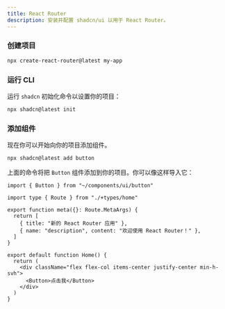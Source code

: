 ```yaml
---
title: React Router
description: 安装并配置 shadcn/ui 以用于 React Router。
---
```


<Steps>

### 创建项目

```bash
npx create-react-router@latest my-app
```

### 运行 CLI

运行 `shadcn` 初始化命令以设置你的项目：

```bash
npx shadcn@latest init
```

### 添加组件

现在你可以开始向你的项目添加组件。

```bash
npx shadcn@latest add button
```

上面的命令将把 `Button` 组件添加到你的项目。你可以像这样导入它：

```tsx showLineNumbers title="app/routes/home.tsx"
import { Button } from "~/components/ui/button"

import type { Route } from "./+types/home"

export function meta({}: Route.MetaArgs) {
  return [
    { title: "新的 React Router 应用" },
    { name: "description", content: "欢迎使用 React Router！" },
  ]
}

export default function Home() {
  return (
    <div className="flex flex-col items-center justify-center min-h-svh">
      <Button>点击我</Button>
    </div>
  )
}
```

</Steps>
